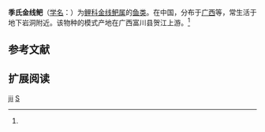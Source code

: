 {{Speciesbox
| name = 季氏金线鲃
| status = 
| status_system = 
| image = 
| genus = Sinocyclocheilus
| species = jii
| authority = Zhang et Dai, 1992<ref name='id5978'>{{cite web| url =http://www.bioinfo.cn/db05/BjdwSpecies.php?action=view&id=5978| title =季氏金线鲃| work =中国动物物种编目数据库| publisher =中国科学院微生物研究所| author =中国科学院动物研究所| accessdate =2009-04-11| deadurl =yes| archiveurl =https://web.archive.org/web/20160305063004/http://www.bioinfo.cn/db05/BjdwSpecies.php?action=view&id=5978| archivedate =2016-03-05}}</ref>
}}

'''季氏金线鲃'''（[[学名|学名]]：{{lang|la|''Sinocyclocheilus jii''}}）为[[鲤科|鲤科]][[金线鲃属|金线鲃属]]的[[鱼类|鱼类]]。在中国，分布于[[广西|广西]]等，常生活于地下岩洞附近。该物种的模式产地在广西富川县贺江上游。<ref name='id5978'/>

== 参考文献 ==
{{reflist}}

== 扩展阅读 ==
{{refbegin}}
{{wikispecies-inline|Sinocyclocheilus jii|季氏金线鲃}}
{{refend}}
{{Taxonbar|from=Q1039746}}

[[Category:金线鲃属|jii]]
[[Category:1992年描述的鱼类|S]]


{{鯉形目小作品}}